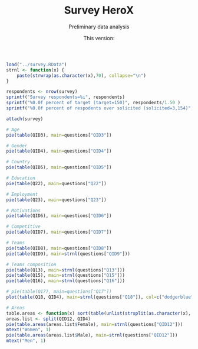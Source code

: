 % Survey HeroX
% Preliminary data analysis
% This version: \today

```r
load("../survey.RData")
strnl <- function(x) {
	paste(strwrap(as.character(x),70), collapse="\n")
}
```

```r
respondents <- nrow(survey)
sprintf("Survey respondents=%i", respondents)
sprintf("%0.0f percent of target (target=150)", respondents/1.50 )
sprintf("%0.0f percent of respodents over solicited (solicited=3,154)", respondents/31.54)
```


```r
attach(survey)

# Age
pie(table(QID3), main=questions["QID3"])

# Gender
pie(table(QID4), main=questions["QID4"])

# Country
pie(table(QID5), main=questions["QID5"])

# Education
pie(table(Q22), main=questions["Q22"])

# Employment
pie(table(Q23), main=questions["Q23"])

# Motivations
pie(table(QID6), main=questions["QID6"])

# Competitive
pie(table(QID7), main=questions["QID7"])

# Teams
pie(table(QID8), main=questions["QID8"])
pie(table(QID9), main=strnl(questions["QID9"]))

# Teams composition
pie(table(Q13), main=strnl(questions["Q13"]))
pie(table(Q15), main=strnl(questions["Q15"]))
pie(table(Q16), main=strnl(questions["Q16"]))

# pie(table(Q17), main=questions["Q17"])
plot(table(Q18, QID4), main=strnl(questions["Q18"]), col=c("dodgerblue", "orange"))

# Areas
table.areas <- function(x) sort(table(unlist(strsplit(as.character(x), ","))))
areas.list <- split(QID12, QID4)
pie(table.areas(areas.list$Female), main=strnl(questions["QID12"]))
mtext("Women", 1)
pie(table.areas(areas.list$Male), main=strnl(questions["QID12"]))
mtext("Men", 1)
```
